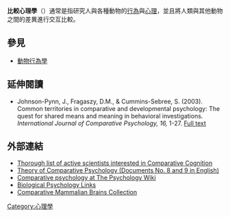 {{expand|time=2017-12-03T07:28:01+00:00}}
{{Psychology}}
'''比較心理學'''（{{lang-en|'''Comparative Psychology'''}}）通常是指研究人與各種動物的[[行為|行為]]與[[心理|心理]]，並且將人類與其他動物之間的差異進行交互比較。

==參見==
*[[動物行為學|動物行為學]]

==延伸閱讀==

* Johnson-Pynn, J., Fragaszy, D.M., & Cummins-Sebree, S. (2003). Common territories in comparative and developmental psychology: The quest for shared means and meaning in behavioral investigations. ''International Journal of Comparative Psychology,  16,'' 1-27.  [https://web.archive.org/web/20071218142732/http://www.uga.edu/psychology/primate/pub/Johnson-Pynn,%20Fragaszy%20and%20Sebree%20IJCP%202003.pdf Full text]

== 外部連結 ==
* [http://pigeon.psy.tufts.edu/people.htm Thorough list of active scientists interested in Comparative Cognition] {{Wayback|url=http://pigeon.psy.tufts.edu/people.htm |date=20071217044141 }}
* [http://homepage.uibk.ac.at/~c720126/humanethologie/ws/medicus/block1/inhalt.html Theory of Comparative Psychology (Documents No. 8 and 9 in English)] {{Wayback|url=http://homepage.uibk.ac.at/~c720126/humanethologie/ws/medicus/block1/inhalt.html |date=20170514163716 }}
* [http://psychology.wikia.com/wiki/Category:Comparative_psychology Comparative psychology at The Psychology Wiki] {{Wayback|url=http://psychology.wikia.com/wiki/Category:Comparative_psychology |date=20071117120904 }}
* [http://www.biopsychology.com/news/ Biological Psychology Links] {{Wayback|url=http://www.biopsychology.com/news/ |date=20071222143628 }}
* [http://www.brainmuseum.org Comparative Mammalian Brains Collection] {{Wayback|url=http://www.brainmuseum.org/ |date=20200821081129 }}

{{Ethology}}

[[Category:心理學|Category:心理學]]